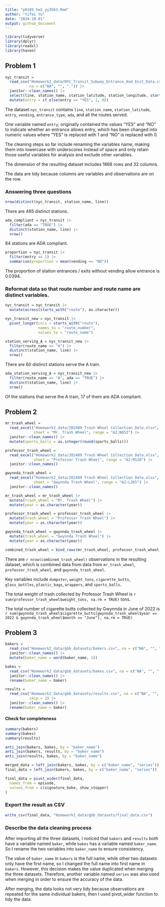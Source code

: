 ```yaml
---
title: "p8105_hw2_yy3563.Rmd"
author: "Yifei Yu"
date: "2024-10-01"
output: github_document
---
```


```r
library(tidyverse)
library(dplyr)
library(readxl)
library(haven)
```


## Problem 1

```r
nyc_transit = 
  read_csv("Homework2_data/NYC_Transit_Subway_Entrance_And_Exit_Data.csv",
           na = c("NA", "", ".")) |> 
  janitor::clean_names() |> 
  select(line, station_name, station_latitude, station_longitude, starts_with("route"), entry, vending, entrance_type, ada) |> 
  mutate(entry = if_else(entry == "YES", 1, 0))
```

The dataset `nyc_transit` contains `line`, `station_name`, `station_latitude`, `entry`, `vending`, `entrance_type`, `ada`, and all the routes served.

One variable named `entry`, originally contained the values "YES" and "NO" to indicate whether an entrance allows entry, which has been changed into numeric values where "YES" is replaced with 1 and "NO" is replaced with 0.

The cleaning steps so far include renaming the variables name, making them into lowercase with underscores instead of space and only retain those useful variables for analysis and exclude other variables.

The dimension of the resulting dataset includes 1868 rows and 32 columns.

The data are tidy because columns are variables and observations are on the row. 

### Answering three questions

```r
nrow(distinct(nyc_transit, station_name, line))
```

There are 465 distinct stations.

```r
ada_compliant = nyc_transit |> 
  filter(ada == "TRUE") |> 
  distinct(station_name, line) |> 
  nrow()
```

84 stations are ADA compliant.

```r
proportion = nyc_transit |> 
  filter(entry == 1) |> 
  summarise(proportion = mean(vending == "NO"))
```

The proportion of station entrances / exits without vending allow entrance is 0.0394.

### Reformat data so that route number and route name are distinct variables.

```r
nyc_transit = nyc_transit |> 
  mutate(across(starts_with("route"), as.character))

nyc_transit_new = nyc_transit |> 
  pivot_longer(cols = starts_with("route"),
               names_to = "route_number",
               values_to = "route_name")
```

```r
station_serving_A = nyc_transit_new |> 
  filter(route_name == "A") |> 
  distinct(station_name, line) |> 
  nrow()
```

There are 60 distinct stations serve the A train.

```r
ada_station_serving_A = nyc_transit_new |> 
  filter(route_name == "A", ada == "TRUE") |> 
  distinct(station_name, line) |> 
  nrow()
```

Of the stations that serve the A train, 17 of them are ADA compliant.

## Problem 2

```r
mr_trash_wheel = 
  read_excel("Homework2_data/202409 Trash Wheel Collection Data.xlsx", 
             sheet = "Mr. Trash Wheel", range = "A2:N653") |> 
  janitor::clean_names() |> 
  mutate(sports_balls = as.integer(round(sports_balls)))
```

```r
professor_trash_wheel = 
  read_excel("Homework2_data/202409 Trash Wheel Collection Data.xlsx", 
             sheet = "Professor Trash Wheel", range = "A2:M120") |> 
  janitor::clean_names()
```

```r
gwynnda_trash_wheel = 
  read_excel("Homework2_data/202409 Trash Wheel Collection Data.xlsx", 
             sheet = "Gwynnda Trash Wheel", range = "A2:L265") |> 
  janitor::clean_names()
```

```r
mr_trash_wheel = mr_trash_wheel |> 
  mutate(trash_wheel = "Mr. Trash Wheel") |> 
  mutate(year = as.character(year))

professor_trash_wheel = professor_trash_wheel |> 
  mutate(trash_wheel = "Professor Trash Wheel") |> 
  mutate(year = as.character(year))

gwynnda_trash_wheel = gwynnda_trash_wheel |> 
  mutate(trash_wheel = "Gwynnda Trash Wheel") |> 
  mutate(year = as.character(year))

combined_trash_wheel = bind_rows(mr_trash_wheel, professor_trash_wheel, gwynnda_trash_wheel)
```

There are `r nrow(combined_trash_wheel)` observations in the resulting dataset, which is combined data from data from `mr_trash_wheel`, `professor_trash_wheel`, and `gwynnda_trash_wheel`.

Key variables include `dumpster`, `weight_tons`, `cigarette_butts`, `glass_bottles`, `plastic_bags`, `wrappers`, and `sports_balls`.

The total weight of trash collected by Professor Trash Wheel is
`r sum(professor_trash_wheel$weight_tons, na.rm = TRUE)` tons.

The total number of cigarette butts collected by Gwynnda in June of 2022 is `r sum(gwynnda_trash_wheel$cigarette_butts[gwynnda_trash_wheel$year == 2022 & gwynnda_trash_wheel$month == "June"], na.rm = TRUE)`


## Problem 3

```r
bakers = 
  read_csv("Homework2_data/gbb_datasets/bakers.csv", na = c("NA", "", ".")) |>
  janitor::clean_names() |> 
  mutate(baker_name = word(baker_name, 1))

bakes = 
  read_csv("Homework2_data/gbb_datasets/bakes.csv", na = c("NA", "", ".")) |> 
  janitor::clean_names() |> 
  rename(baker_name = baker)

results = 
  read_csv("Homework2_data/gbb_datasets/results.csv", na = c("NA", "", "."), 
           skip = 2) |> 
  janitor::clean_names() |> 
  rename(baker_name = baker)
```

#### Check for completeness
```r
summary(bakers)
summary(bakes)
summary(results)
```

```r
anti_join(bakers, bakes, by = "baker_name")
anti_join(bakers, results, by = "baker_name")
anti_join(results, bakes, by = "baker_name")
```

```r
merged_data = left_join(bakers, bakes, by = c("baker_name", "series"))
final_data = left_join(bakers, bakes, by = c("baker_name", "series"))
```

```r
final_data = pivot_wider(final_data,
  names_from = episode,
  values_from = c(signature_bake, show_stopper)
)
```

### Export the result as CSV
```r
write_csv(final_data, "Homework2_data/gbb_datasets/final_data.csv") 
```

### Describe the data cleaning process

After importing all the three datasets, I noticed that `bakers` and `results` both have a variable named `baker`, while `bakes` has a variable named `baker_name`. So I rename the two variables into `baker_name` to ensure consistency.

The value of `baker_name` in `bakers` is the full name, while other two datasets only have the first name, so I changed the full name into first name in `bakers`. However, this decision makes the value duplicated when merging the three datasets. Therefore, another variable named `series` was also used when merging in order to ensure the accuracy of the data.

After merging, the data looks not very tidy because observations are repeated for the same individual bakers, then I used pivot_wider function to tidy the data.






